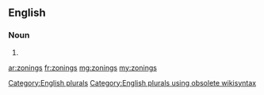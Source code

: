 ==English==

===Noun===
{{head|en}}

# {{plural of|zoning}}

[[Category:English plurals]][[Category:English plurals using obsolete wikisyntax]]

[[ar:zonings]]
[[fr:zonings]]
[[mg:zonings]]
[[my:zonings]]